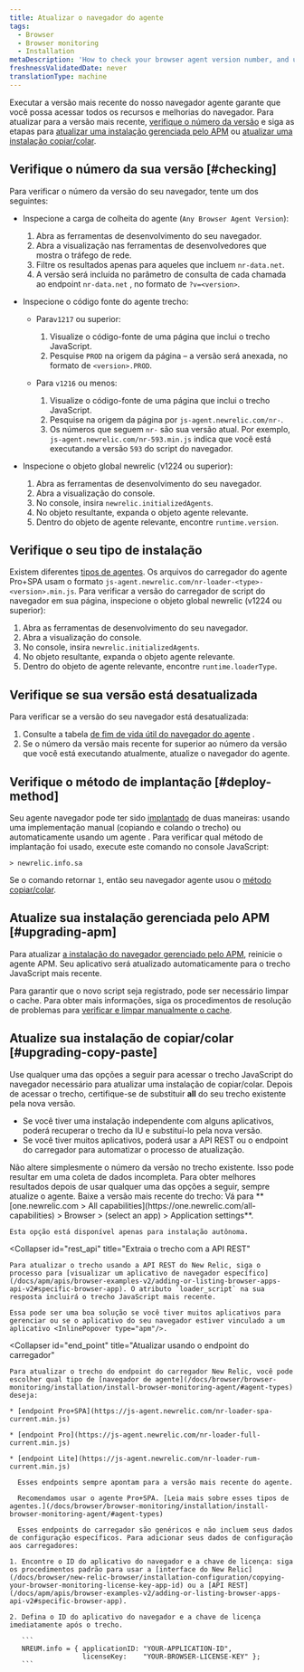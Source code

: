 ```yaml
---
title: Atualizar o navegador do agente
tags:
  - Browser
  - Browser monitoring
  - Installation
metaDescription: 'How to check your browser agent version number, and update to the latest version of the browser agent.'
freshnessValidatedDate: never
translationType: machine
---
```


Executar a versão mais recente do nosso navegador agente garante que você possa acessar todos os recursos e melhorias do navegador. Para atualizar para a versão mais recente, [verifique o número da versão](#checking) e siga as etapas para [atualizar uma instalação gerenciada pelo APM](#upgrading-apm) ou [atualizar uma instalação copiar/colar](#upgrading-copy-paste).

## Verifique o número da sua versão [#checking]

Para verificar o número da versão do seu navegador, tente um dos seguintes:

* Inspecione a carga de colheita do agente (`Any Browser Agent Version`):

  1. Abra as ferramentas de desenvolvimento do seu navegador.
  2. Abra a visualização nas ferramentas de desenvolvedores que mostra o tráfego de rede.
  3. Filtre os resultados apenas para aqueles que incluem `nr-data.net`.
  4. A versão será incluída no parâmetro de consulta de cada chamada ao endpoint `nr-data.net` , no formato de `?v=<version>`.

* Inspecione o código fonte do agente trecho:

  * Para`v1217` ou superior:

    1. Visualize o código-fonte de uma página que inclui o trecho JavaScript.
    2. Pesquise `PROD` na origem da página – a versão será anexada, no formato de `<version>.PROD`.

  * Para `v1216` ou menos:

    1. Visualize o código-fonte de uma página que inclui o trecho JavaScript.
    2. Pesquise na origem da página por `js-agent.newrelic.com/nr-`.
    3. Os números que seguem `nr-` são sua versão atual. Por exemplo, `js-agent.newrelic.com/nr-593.min.js` indica que você está executando a versão `593` do script do navegador.

* Inspecione o objeto global newrelic (v1224 ou superior):

  1. Abra as ferramentas de desenvolvimento do seu navegador.
  2. Abra a visualização do console.
  3. No console, insira `newrelic.initializedAgents`.
  4. No objeto resultante, expanda o objeto agente relevante.
  5. Dentro do objeto de agente relevante, encontre `runtime.version`.

## Verifique o seu tipo de instalação

Existem diferentes [tipos de agentes](/docs/browser/browser-monitoring/installation/install-browser-monitoring-agent#agent-types). Os arquivos do carregador do agente Pro+SPA usam o formato `js-agent.newrelic.com/nr-loader-<type>-<version>.min.js`. Para verificar a versão do carregador de script do navegador em sua página, inspecione o objeto global newrelic (v1224 ou superior):

1. Abra as ferramentas de desenvolvimento do seu navegador.
2. Abra a visualização do console.
3. No console, insira `newrelic.initializedAgents`.
4. No objeto resultante, expanda o objeto agente relevante.
5. Dentro do objeto de agente relevante, encontre `runtime.loaderType`.

## Verifique se sua versão está desatualizada

Para verificar se a versão do seu navegador está desatualizada:

1. Consulte a tabela [de fim de vida útil do navegador do agente](/docs/browser/browser-monitoring/getting-started/browser-agent-eol-policy/) .
2. Se o número da versão mais recente for superior ao número da versão que você está executando atualmente, atualize o navegador do agente.

## Verifique o método de implantação [#deploy-method]

Seu agente navegador pode ter sido [implantado](/docs/browser/browser-monitoring/installation/install-browser-monitoring-agent/#options) de duas maneiras: usando uma implementação manual (copiando e colando o trecho) ou automaticamente usando um agente <InlinePopover type="apm"/>. Para verificar qual método de implantação foi usado, execute este comando no console JavaScript:

```
> newrelic.info.sa
```

Se o comando retornar `1`, então seu navegador agente usou o [método copiar/colar](#upgrading-copy-paste).

## Atualize sua instalação gerenciada pelo APM [#upgrading-apm]

Para atualizar [a instalação do navegador gerenciado pelo APM](/docs/browser/browser-monitoring/installation/install-browser-monitoring-agent/#options), reinicie o agente APM. Seu aplicativo será atualizado automaticamente para o trecho JavaScript mais recente.

Para garantir que o novo script seja registrado, pode ser necessário limpar o cache. Para obter mais informações, siga os procedimentos de resolução de problemas para [verificar e limpar manualmente o cache](/docs/browser/new-relic-browser/troubleshooting/troubleshooting-browser-monitoring-installation#manual_check_cache).

## Atualize sua instalação de copiar/colar [#upgrading-copy-paste]

Use qualquer uma das opções a seguir para acessar o trecho JavaScript do navegador necessário para atualizar uma instalação de copiar/colar. Depois de acessar o trecho, certifique-se de substituir <DoNotTranslate>**all**</DoNotTranslate> do seu trecho existente pela nova versão.

* Se você tiver uma instalação independente com alguns aplicativos, poderá recuperar o trecho da IU e substituí-lo pela nova versão.
* Se você tiver muitos aplicativos, poderá usar a API REST ou o endpoint do carregador para automatizar o processo de atualização.

<Callout variant="caution">
  Não altere simplesmente o número da versão no trecho existente. Isso pode resultar em uma coleta de dados incompleta. Para obter melhores resultados depois de usar qualquer uma das opções a seguir, sempre atualize o agente.
</Callout>

<CollapserGroup>
  <Collapser
    id="snippet"
    title="Recuperar o trecho da interface"
  >
    Baixe a versão mais recente do trecho: Vá para <DoNotTranslate>**[one.newrelic.com > All capabilities](https://one.newrelic.com/all-capabilities) > Browser > (select an app) > Application settings**</DoNotTranslate>.

    Esta opção está disponível apenas para instalação autônoma.
  </Collapser>

  <Collapser
    id="rest_api"
    title="Extraia o trecho com a API REST"
  >
    Para atualizar o trecho usando a API REST do New Relic, siga o processo para [visualizar um aplicativo de navegador específico](/docs/apm/apis/browser-examples-v2/adding-or-listing-browser-apps-api-v2#specific-browser-app). O atributo `loader_script` na sua resposta incluirá o trecho JavaScript mais recente.

    Essa pode ser uma boa solução se você tiver muitos aplicativos para gerenciar ou se o aplicativo do seu navegador estiver vinculado a um aplicativo <InlinePopover type="apm"/>.
  </Collapser>

  <Collapser
    id="end_point"
    title="Atualizar usando o endpoint do carregador"
  >
    Para atualizar o trecho do endpoint do carregador New Relic, você pode escolher qual tipo de [navegador de agente](/docs/browser/browser-monitoring/installation/install-browser-monitoring-agent/#agent-types) deseja:

    * [endpoint Pro+SPA](https://js-agent.newrelic.com/nr-loader-spa-current.min.js)

    * [endpoint Pro](https://js-agent.newrelic.com/nr-loader-full-current.min.js)

    * [endpoint Lite](https://js-agent.newrelic.com/nr-loader-rum-current.min.js)

      Esses endpoints sempre apontam para a versão mais recente do agente.

      Recomendamos usar o agente Pro+SPA. [Leia mais sobre esses tipos de agentes.](/docs/browser/browser-monitoring/installation/install-browser-monitoring-agent/#agent-types)

      Esses endpoints do carregador são genéricos e não incluem seus dados de configuração específicos. Para adicionar seus dados de configuração aos carregadores:

    1. Encontre o ID do aplicativo do navegador e a chave de licença: siga os procedimentos padrão para usar a [interface do New Relic](/docs/browser/new-relic-browser/installation-configuration/copying-your-browser-monitoring-license-key-app-id) ou a [API REST](/docs/apm/apis/browser-examples-v2/adding-or-listing-browser-apps-api-v2#specific-browser-app).

    2. Defina o ID do aplicativo do navegador e a chave de licença imediatamente após o trecho.

       ```
       NREUM.info = { applicationID: "YOUR-APPLICATION-ID",
                      licenseKey:    "YOUR-BROWSER-LICENSE-KEY" };
       ```
  </Collapser>
</CollapserGroup>